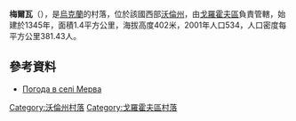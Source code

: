 {{coord|50|20|49|N|25|4|0|E|scale:30000|display=title}}

'''梅爾瓦'''（{{lang-uk|Мерва}}），是[[烏克蘭|烏克蘭]]的村落，位於該國西部[[沃倫州|沃倫州]]，由[[戈羅霍夫區|戈羅霍夫區]]負責管轄，始建於1345年，面積1.4平方公里，海拔高度402米，2001年人口534，人口密度每平方公里381.43人。

==參考資料==
* [http://weather.in.ua/ua/volynskaja/15434 Погода в селі Мерва] {{Wayback|url=http://weather.in.ua/ua/volynskaja/15434 |date=20160305081348 }}

[[Category:沃倫州村落|Category:沃倫州村落]]
[[Category:戈羅霍夫區村落|Category:戈羅霍夫區村落]]


{{Volyn-geo-stub}}